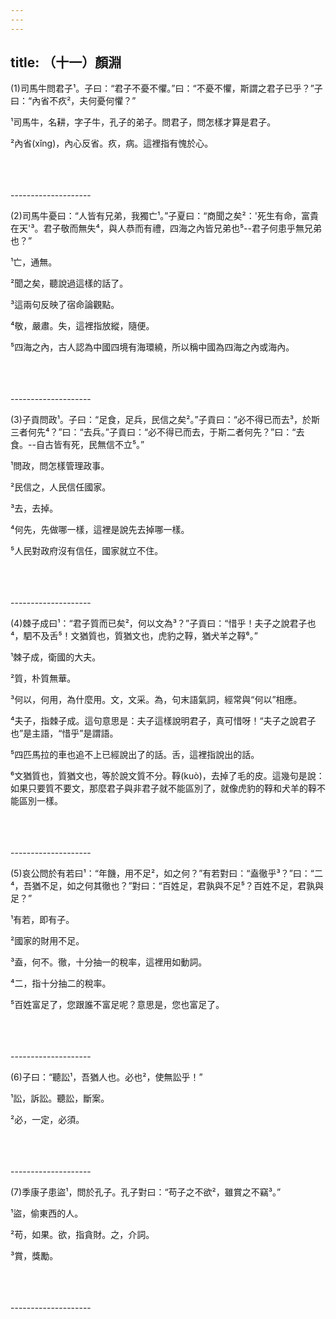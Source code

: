```yaml
---
---
---
```

title: （十一）顏淵
---




(1)司馬牛問君子¹。子曰：“君子不憂不懼。”曰：“不憂不懼，斯謂之君子已乎？”子曰：“內省不疚²，夫何憂何懼？”

¹司馬牛，名耕，字子牛，孔子的弟子。問君子，問怎樣才算是君子。

²內省(xǐng)，內心反省。疚，病。這裡指有愧於心。



<br/><br/><br/>--------------------

(2)司馬牛憂曰：“人皆有兄弟，我獨亡¹。”子夏曰：“商聞之矣²：'死生有命，富貴在天'³。君子敬而無失⁴，與人恭而有禮，四海之內皆兄弟也⁵--君子何患乎無兄弟也？”

¹亡，通無。

²聞之矣，聽說過這樣的話了。

³這兩句反映了宿命論觀點。

⁴敬，嚴肅。失，這裡指放縱，隨便。

⁵四海之內，古人認為中國四境有海環繞，所以稱中國為四海之內或海內。



<br/><br/><br/>--------------------

(3)子貢問政¹。子曰：“足食，足兵，民信之矣²。”子貢曰：“必不得已而去³，於斯三者何先⁴？”曰：“去兵。”子貢曰：“必不得已而去，于斯二者何先？”曰：“去食。--自古皆有死，民無信不立⁵。”

¹問政，問怎樣管理政事。

²民信之，人民信任國家。

³去，去掉。

⁴何先，先做哪一樣，這裡是說先去掉哪一樣。

⁵人民對政府沒有信任，國家就立不住。



<br/><br/><br/>--------------------

(4)棘子成曰¹：“君子質而已矣²，何以文為³？”子貢曰：“惜乎！夫子之說君子也⁴，駟不及舌⁵！文猶質也，質猶文也，虎豹之鞟，猶犬羊之鞟⁶。”

¹棘子成，衛國的大夫。

²質，朴質無華。

³何以，何用，為什麼用。文，文采。為，句末語氣詞，經常與“何以”相應。

⁴夫子，指棘子成。這句意思是：夫子這樣說明君子，真可惜呀！“夫子之說君子也”是主語，“惜乎”是謂語。

⁵四匹馬拉的車也追不上已經說出了的話。舌，這裡指說出的話。

⁶文猶質也，質猶文也，等於說文質不分。鞟(kuò)，去掉了毛的皮。這幾句是說：如果只要質不要文，那麼君子與非君子就不能區別了，就像虎豹的鞟和犬羊的鞟不能區別一樣。



<br/><br/><br/>--------------------

(5)哀公問於有若曰¹：“年饑，用不足²，如之何？”有若對曰：“盍徹乎³？”曰：“二⁴，吾猶不足，如之何其徹也？”對曰：“百姓足，君孰與不足⁵？百姓不足，君孰與足？”

¹有若，即有子。

²國家的財用不足。

³盍，何不。徹，十分抽一的稅率，這裡用如動詞。

⁴二，指十分抽二的稅率。

⁵百姓富足了，您跟誰不富足呢？意思是，您也富足了。



<br/><br/><br/>--------------------

(6)子曰：“聽訟¹，吾猶人也。必也²，使無訟乎！”

¹訟，訴訟。聽訟，斷案。

²必，一定，必須。



<br/><br/><br/>--------------------

(7)季康子患盜¹，問於孔子。孔子對曰：“苟子之不欲²，雖賞之不竊³。”

¹盜，偷東西的人。

²苟，如果。欲，指貪財。之，介詞。

³賞，獎勵。







<br/><br/><br/>--------------------